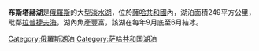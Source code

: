{{Infobox lake
 | 湖泊名稱 = 布斯塔赫湖
 | 湖泊所在地 = [[薩哈共和國|薩哈共和國]]
 | 座標 = {{Coord|72|32|N|142|0|E|type:waterbody_region:RU|display=inline,title}}
 | 集水區國家 = {{flag|Russia}}
 | 湖泊面積 = 249平方公里
}}

'''布斯塔赫湖'''是[[俄羅斯|俄羅斯]]的大型[[淡水湖|淡水湖]]，位於[[薩哈共和國|薩哈共和國]]內，湖泊面積249平方公里，毗鄰[[拉普捷夫海|拉普捷夫海]]，湖內魚產豐富，該湖在每年9月底至6月結冰。

[[Category:俄羅斯湖泊|Category:俄羅斯湖泊]]
[[Category:萨哈共和国湖泊|Category:萨哈共和国湖泊]]

{{俄羅斯地理小作品}}